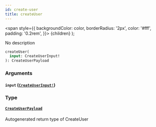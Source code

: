 ```yaml
---
id: create-user
title: createUser
---
```


<span
style={{
      backgroundColor: color,
      borderRadius: '2px',
      color: '#fff',
      padding: '0.2rem',
    }}>
{children}
</span>
);

No description

```graphql
createUser(
  input: CreateUserInput!
): CreateUserPayload

```

### Arguments

#### `input` ([`CreateUserInput!`](/docs/api/inputs/create-user-input))

### Type

#### [`CreateUserPayload`](/docs/api/objects/create-user-payload)

Autogenerated return type of CreateUser
